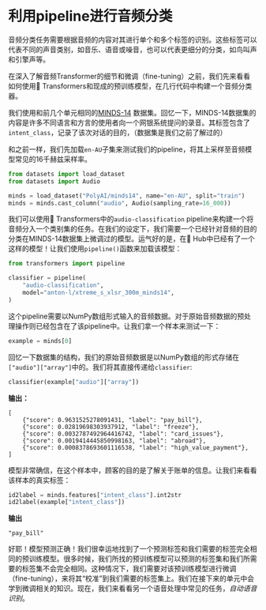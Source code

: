 # 利用pipeline进行音频分类

音频分类任务需要根据音频的内容对其进行单个和多个标签的识别。这些标签可以代表不同的声音类别，如音乐、语音或噪音，也可以代表更细分的分类，如鸟叫声和引擎声等。

在深入了解音频Transformer的细节和微调（fine-tuning）之前，我们先来看看如何使用🤗 Transformers和现成的预训练模型，在几行代码中构建一个音频分类器。

我们使用和前几个单元相同的[MINDS-14](https://huggingface.co/datasets/PolyAI/minds14) 数据集。回忆一下，MINDS-14数据集的内容是许多不同语言和方言的使用者向一个网银系统提问的录音。其标签包含了`intent_class`，记录了该次对话的目的，（数据集是我们之前了解过的）

和之前一样，我们先加载`en-AU`子集来测试我们的pipeline，将其上采样至音频模型常见的16千赫兹采样率。

```py
from datasets import load_dataset
from datasets import Audio

minds = load_dataset("PolyAI/minds14", name="en-AU", split="train")
minds = minds.cast_column("audio", Audio(sampling_rate=16_000))
```

我们可以使用🤗 Transformers中的`audio-classification` pipeline来构建一个将音频分入一个类别集的任务。在我们的设定下，我们需要一个已经针对音频的目的分类在MINDS-14数据集上微调过的模型。运气好的是，在🤗 Hub中已经有了一个这样的模型！让我们使用`pipeline()`函数来加载该模型：

```py
from transformers import pipeline

classifier = pipeline(
    "audio-classification",
    model="anton-l/xtreme_s_xlsr_300m_minds14",
)
```

这个pipeline需要以NumPy数组形式输入的音频数据。对于原始音频数据的预处理操作则已经包含在了该pipeline中。让我们拿一个样本来测试一下：

```py
example = minds[0]
```

回忆一下数据集的结构，我们的原始音频数据是以NumPy数组的形式存储在`["audio"]["array"]`中的。我们将其直接传递给`classifier`:

```py
classifier(example["audio"]["array"])
```

**输出：**
```out
[
    {"score": 0.9631525278091431, "label": "pay_bill"},
    {"score": 0.02819698303937912, "label": "freeze"},
    {"score": 0.0032787492964416742, "label": "card_issues"},
    {"score": 0.0019414445850998163, "label": "abroad"},
    {"score": 0.0008378693601116538, "label": "high_value_payment"},
]
```

模型非常确信，在这个样本中，顾客的目的是了解关于账单的信息。让我们来看看该样本的真实标签：

```py
id2label = minds.features["intent_class"].int2str
id2label(example["intent_class"])
```

**输出**
```out
"pay_bill"
```

好耶！模型预测正确！我们很幸运地找到了一个预测标签和我们需要的标签完全相同的预训练模型。很多时候，我们所找的预训练模型可以预测的标签集和我们所需要的标签集不会完全相同。这种情况下，我们需要对该预训练模型进行微调（fine-tuning），来将其“校准”到我们需要的标签集上。我们在接下来的单元中会学到微调相关的知识。现在，我们来看看另一个语音处理中常见的任务，_自动语音识别_。
